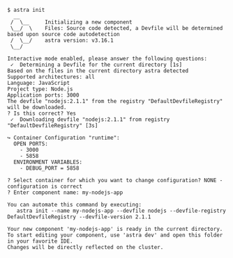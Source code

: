 ```console
$ astra init
  __
 /  \__     Initializing a new component
 \__/  \    Files: Source code detected, a Devfile will be determined based upon source code autodetection
 /  \__/    astra version: v3.16.1
 \__/

Interactive mode enabled, please answer the following questions:
 ✓  Determining a Devfile for the current directory [1s]
Based on the files in the current directory astra detected
Supported architectures: all
Language: JavaScript
Project type: Node.js
Application ports: 3000
The devfile "nodejs:2.1.1" from the registry "DefaultDevfileRegistry" will be downloaded.
? Is this correct? Yes
 ✓  Downloading devfile "nodejs:2.1.1" from registry "DefaultDevfileRegistry" [3s]

↪ Container Configuration "runtime":
  OPEN PORTS:
    - 3000
    - 5858
  ENVIRONMENT VARIABLES:
    - DEBUG_PORT = 5858

? Select container for which you want to change configuration? NONE - configuration is correct
? Enter component name: my-nodejs-app

You can automate this command by executing:
   astra init --name my-nodejs-app --devfile nodejs --devfile-registry DefaultDevfileRegistry --devfile-version 2.1.1

Your new component 'my-nodejs-app' is ready in the current directory.
To start editing your component, use 'astra dev' and open this folder in your favorite IDE.
Changes will be directly reflected on the cluster.
```